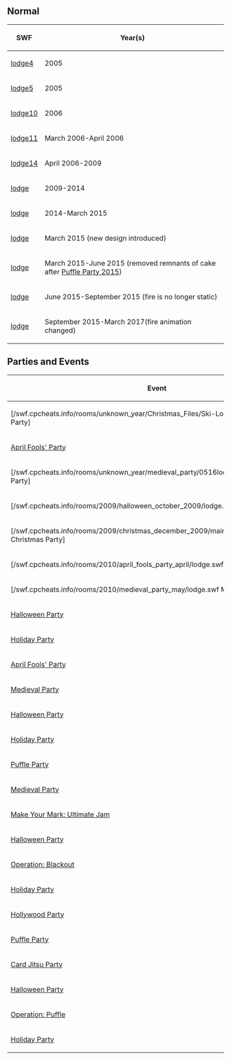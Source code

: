 

==Normal==
<center>
{|class="wikitable" border="1"
!SWF!!Year(s)
|-
|[[Media:ArtworkRoomsLodge4.swf|lodge4]]||2005
|-
|[[Media:ArtworkRoomsLodge5.swf|lodge5]]||2005
|-
|[[Media:ArtworkRoomsLodge10.swf|lodge10]]||2006
|-
|[[Media:ArtworkRoomsLodge11.swf|lodge11]]||March 2006-April 2006
|-
|[[Media:ArtworkRoomsLodge14.swf|lodge14]]||April 2006-2009
|-
|[[Media:RoomsLodge.swf|lodge]]||2009-2014
|-
|[[Media:RoomsLodge 2.swf|lodge]]||2014-March 2015
|-
|[[Media:RoomsLodge-PuffleParty2015Pre.swf|lodge]]||March 2015 (new design introduced)
|-
|[[Media:RoomsLodge-May2015.swf|lodge]]||March 2015-June 2015 (removed remnants of cake after [[Puffle Party 2015]])
|-
|[[Media:RoomsLodge-June2015.swf|lodge]]||June 2015-September 2015 (fire is no longer static)
|-
|[[Media:RoomsLodge-September2015.swf|lodge]]||September 2015-March 2017(fire animation changed)
|}
</center>

==Parties and Events==
<center>
{|class="wikitable" border="1"
!Event
!Year
|-
|[/swf.cpcheats.info/rooms/unknown_year/Christmas_Files/Ski-Lodge.swf Christmas Party]||2007
|-
|[[Media:ArtworkRooms0328Lodge46.swf|April Fools' Party]]||2008
|-
|[/swf.cpcheats.info/rooms/unknown_year/medieval_party/0516lodge50.swf Medieval Party]||2008
|-
|[/swf.cpcheats.info/rooms/2009/halloween_october_2009/lodge.swf Halloween Party]||2009
|-
|[/swf.cpcheats.info/rooms/2009/christmas_december_2009/main_party/rooms/lodge.swf Christmas Party]||2009
|-
|[/swf.cpcheats.info/rooms/2010/april_fools_party_april/lodge.swf April Fools' Party]||2010
|-
|[/swf.cpcheats.info/rooms/2010/medieval_party_may/lodge.swf Medieval Party]||2010
|-
|[[Media:HalloweenParty2010Lodge.swf|Halloween Party]]||2010
|-
|[[Media:HolidayParty2010Lodge.swf|Holiday Party]]||2010
|-
|[[Media:AprilFools%27Party2011Lodge.swf|April Fools' Party]]||2011
|-
|[[Media:Rooms0508Lodge.swf|Medieval Party]]||2011
|-
|[[Media:HalloweenParty2011Lodge.swf|Halloween Party]]||2011
|-
|[[Media:HolidayParty2011Lodge.swf|Holiday Party]]||2011
|-
|[[Media:PuffleParty2012Lodge.swf|Puffle Party]]||2012
|-
|[[Media:MedievalParty2012lodge.swf|Medieval Party]]||2012
|-
|[[Media:UltimateJamLodge.swf|Make Your Mark: Ultimate Jam]]||2012
|-
|[[Media:HalloweenParty2012Lodge.swf|Halloween Party]]||2012
|-
|[[Media:BlackoutLodge.swf|Operation: Blackout]]||2012
|-
|[[Media:HolidayParty2012Lodge.swf|Holiday Party]]||2012
|-
|[[Media:HollywoodPartyRoomsLodge.swf|Hollywood Party]]||2013
|-
|[[Media:RoomsLodge-PuffleParty2013.swf|Puffle Party]]||2013
|-
|[[Media:RoomsLodge-CardJitsuParty2013.swf|Card Jitsu Party]]||2013
|-
|[[Media:RoomsLodge-HalloweenParty2013.swf|Halloween Party]]||2013
|-
|[[Media:OperationPuffleRoomsLodge.swf|Operation: Puffle]]||2013
|-
|[[Media:RoomsLodge-HolidayParty2013.swf|Holiday Party]]||2013
|}
</center>

{{Places}}